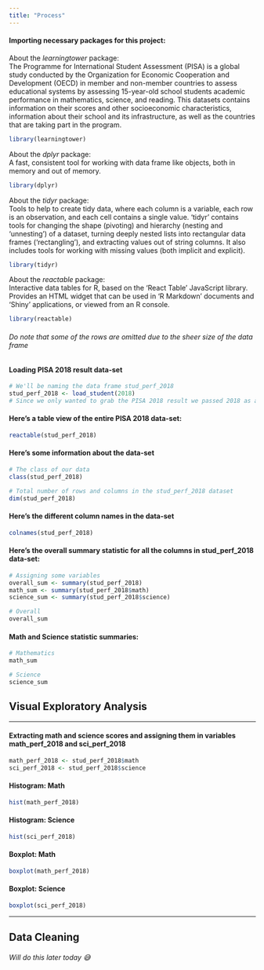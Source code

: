 ```yaml
---
title: "Process"
---
```


#### Importing necessary packages for this project:  

About the *learningtower* package:  
The Programme for International Student Assessment (PISA) is a global study conducted by the Organization for Economic Cooperation and Development (OECD) in member and non-member countries to assess educational systems by assessing 15-year-old school students academic performance in mathematics, science, and reading. This datasets contains information on their scores and other socioeconomic characteristics, information about their school and its infrastructure, as well as the countries that are taking part in the program.

```r
library(learningtower)
```

About the *dplyr* package:  
A fast, consistent tool for working with data frame like objects, both in memory and out of memory.
```r
library(dplyr)
```

About the *tidyr* package:  
Tools to help to create tidy data, where each column is a variable, each row is an observation, and each cell contains a single value. 'tidyr' contains tools for changing the shape (pivoting) and hierarchy (nesting and 'unnesting') of a dataset, turning deeply nested lists into rectangular data frames ('rectangling'), and extracting values out of string columns. It also includes tools for working with missing values (both implicit and explicit).
```r
library(tidyr)
```

About the *reactable* package:  
Interactive data tables for R, based on the 'React Table' JavaScript library. Provides an HTML widget that can be used in 'R Markdown' documents and 'Shiny' applications, or viewed from an R console.
```r
library(reactable)
```

###### *Do note that some of the rows are omitted due to the sheer size of the data frame*

#### Loading PISA 2018 result data-set  

```r
# We'll be naming the data frame stud_perf_2018
stud_perf_2018 <- load_student(2018)
# Since we only wanted to grab the PISA 2018 result we passed 2018 as argument to the load_student function provided by the learningtower package
```

#### Here's a table view of the entire PISA 2018 data-set:
```r
reactable(stud_perf_2018)
```

#### Here's some information about the data-set
```r
# The class of our data
class(stud_perf_2018)

# Total number of rows and columns in the stud_perf_2018 dataset
dim(stud_perf_2018)
```

#### Here's the different column names in the data-set
```r
colnames(stud_perf_2018)
```

#### Here's the overall summary statistic for all the columns in stud_perf_2018 data-set:
```r
# Assigning some variables
overall_sum <- summary(stud_perf_2018)
math_sum <- summary(stud_perf_2018$math)
science_sum <- summary(stud_perf_2018$science)

# Overall
overall_sum
```

#### Math and Science statistic summaries:
```r
# Mathematics
math_sum

# Science
science_sum
```
  
## Visual Exploratory Analysis
***

#### Extracting math and science scores and assigning them in variables math_perf_2018 and sci_perf_2018
```r
math_perf_2018 <- stud_perf_2018$math
sci_perf_2018 <- stud_perf_2018$science
```


#### Histogram: Math
```r
hist(math_perf_2018)
```

#### Histogram: Science
```r
hist(sci_perf_2018)
```

#### Boxplot: Math
```r
boxplot(math_perf_2018)
```

#### Boxplot: Science
```r
boxplot(sci_perf_2018)
```

***

## Data Cleaning
###### Will do this later today 😅

